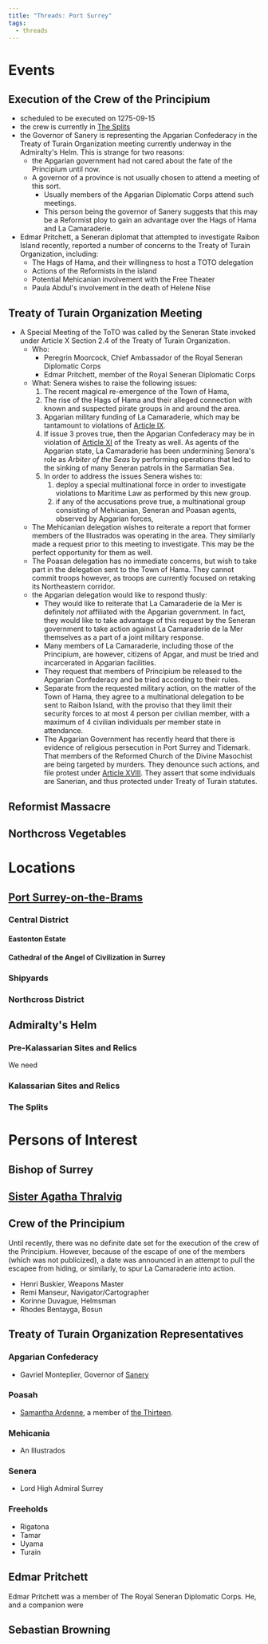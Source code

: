 ```yaml
---
title: "Threads: Port Surrey"
tags:
  - threads
---
```


# Events

## Execution of the Crew of the Principium

* scheduled to be executed on 1275-09-15
* the crew is currently in [The Splits](/../../../locations/admiraltys-helm.md)
* the Governor of Sanery is representing the Apgarian Confederacy in the Treaty
  of Turain Organization meeting currently underway in the Admiralty's Helm.
  This is strange for two reasons:
  * the Apgarian government had not cared about the fate of the Principium until
    now.
  * A governor of a province is not usually chosen to attend a meeting of this
    sort.
    * Usually members of the Apgarian Diplomatic Corps attend such meetings.
    * This person being the governor of Sanery suggests that this may be a
      Reformist ploy to gain an advantage over the Hags of Hama and La
      Camaraderie.
* Edmar Pritchett, a Seneran diplomat that attempted to investigate Raibon
  Island recently, reported a number of concerns to the Treaty of Turain
  Organization, including:
  * The Hags of Hama, and their willingness to host a TOTO delegation
  * Actions of the Reformists in the island
  * Potential Mehicanian involvement with the Free Theater
  * Paula Abdul's involvement in the death of Helene Nise

## Treaty of Turain Organization Meeting

* A Special Meeting of the ToTO was called by the Seneran State invoked under
  Article X Section 2.4 of the Treaty of Turain Organization.
  * Who:
    * Peregrin Moorcock, Chief Ambassador of the Royal Seneran Diplomatic Corps
    * Edmar Pritchett, member of the Royal Seneran Diplomatic Corps
  * What: Senera wishes to raise the following issues:
    1. The recent magical re-emergence of the Town of Hama,
    2. The rise of the Hags of Hama and their alleged connection with known and
       suspected pirate groups in and around the area.
    3. Apgarian military funding of La Camaraderie, which may be tantamount to
       violations of
       [Article IX](../../../world-novelty/treaty-of-turain.md#article-ix).
    4. If issue 3 proves true, then the Apgarian Confederacy may be in violation
       of [Article XI](../../../world-novelty/treaty-of-turain.md#article-xi) of
       the Treaty as well. As agents of the Apgarian state, La Camaraderie has
       been undermining Senera's role as *Arbiter of the Seas* by performing
       operations that led to the sinking of many Seneran patrols in the
       Sarmatian Sea.
    5. In order to address the issues Senera wishes to:
       1. deploy a special multinational force in order to investigate
          violations to Maritime Law as performed by this new group.
       2. if any of the accusations prove true, a multinational group consisting
          of Mehicanian, Seneran and Poasan agents, observed by Apgarian forces,
  * The Mehicanian delegation wishes to reiterate a report that former members
    of the Illustrados was operating in the area. They similarly made a request
    prior to this meeting to investigate. This may be the perfect opportunity
    for them as well.
  * The Poasan delegation has no immediate concerns, but wish to take part in
    the delegation sent to the Town of Hama. They cannot commit troops however,
    as troops are currently focused on retaking its Northeastern corridor.
  * the Apgarian delegation would like to respond thusly:
    * They would like to reiterate that La Camaraderie de la Mer is definitely
      *not* affiliated with the Apgarian government. In fact, they would like to
      take advantage of this request by the Seneran government to take action
      against La Camaraderie de la Mer themselves as a part of a joint military
      response.
    * Many members of La Camaraderie, including those of the Principium, are
      however, citizens of Apgar, and must be tried and incarcerated in Apgarian
      facilities.
    * They request that members of Principium be released to the Apgarian
      Confederacy and be tried according to their rules.
    * Separate from the requested military action, on the matter of the Town of
      Hama, they agree to a multinational delegation to be sent to Raibon
      Island, with the proviso that they limit their security forces to at most
      4 person per civilian member, with a maximum of 4 civilian individuals per
      member state in attendance.
    * The Apgarian Government has recently heard that there is evidence of
      religious persecution in Port Surrey and Tidemark. That members of the
      Reformed Church of the Divine Masochist are being targeted by murders.
      They denounce such actions, and file protest under
      [Article XVIII](../../../world-novelty/treaty-of-turain.md#article-xviii).
      They assert that some individuals are Sanerian, and thus protected under
      Treaty of Turain statutes.

## Reformist Massacre

## Northcross Vegetables

# Locations

## [Port Surrey-on-the-Brams](/../../../locations/port-surrey-on-the-brams.md)

### Central District

#### Eastonton Estate

#### Cathedral of the Angel of Civilization in Surrey

### Shipyards

### Northcross District

## Admiralty's Helm

### Pre-Kalassarian Sites and Relics

We need

### Kalassarian Sites and Relics

### The Splits

# Persons of Interest

## Bishop of Surrey

## [Sister Agatha Thralvig](/../../../characters/agatha-thralvig.md)

## Crew of the Principium

Until recently, there was no definite date set for the execution of the crew of
the Principium. However, because of the escape of one of the members (which was
not publicized), a date was announced in an attempt to pull the escapee from
hiding, or similarly, to spur La Camaraderie into action.

* Henri Buskier, Weapons Master
* Remi Manseur, Navigator/Cartographer
* Korinne Duvague, Helmsman
* Rhodes Bentayga, Bosun

## Treaty of Turain Organization Representatives

### Apgarian Confederacy

* Gavriel Monteplier, Governor of [Sanery](../../../locations/sanery.md)

### Poasah

* [Samantha Ardenne](/characters/samantha-ardenne/), a member of
  [the Thirteen](../../../organizations/the-thirteen.md).

### Mehicania

* An Illustrados

### Senera

* Lord High Admiral Surrey

### Freeholds

* Rigatona
* Tamar
* Uyama
* Turain

## Edmar Pritchett

Edmar Pritchett was a member of The Royal Seneran Diplomatic Corps. He, and a
companion were

## Sebastian Browning
